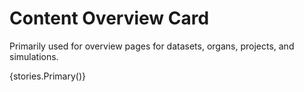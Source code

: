 

<Meta title="ContentOverviewCard" component={ContentOverviewCard} />

# Content Overview Card

Primarily used for overview pages for datasets, organs, projects, and simulations.

<Story name='Primary' height='60px'>{stories.Primary()}</Story>
